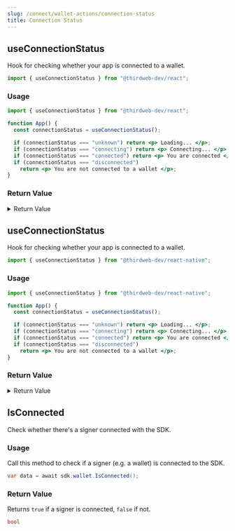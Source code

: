 ```yaml
---
slug: /connect/wallet-actions/connection-status
title: Connection Status
---
```



<Tabs>
  <TabItem value="react" label="React">
    <div>

## useConnectionStatus

Hook for checking whether your app is connected to a wallet.

```jsx
import { useConnectionStatus } from "@thirdweb-dev/react";
```

### Usage

```jsx
import { useConnectionStatus } from "@thirdweb-dev/react";

function App() {
  const connectionStatus = useConnectionStatus();

  if (connectionStatus === "unknown") return <p> Loading... </p>;
  if (connectionStatus === "connecting") return <p> Connecting... </p>;
  if (connectionStatus === "connected") return <p> You are connected </p>;
  if (connectionStatus === "disconnected")
    return <p> You are not connected to a wallet </p>;
}
```

### Return Value

<details>
  <summary>Return Value</summary>
  <div>

- `unknown`: Application has not yet determined connection status.
- `connecting`: Application is trying to connect to a wallet. Either because of a user action, or when [autoconnect](/react/react.thirdwebprovider#autoconnect-optional) set to `true`.
- `connected`: Application is connected to a wallet.
- `disconnected`: Application is not connected to any wallet.

```typescript
"unknown" | "connecting" | "connected" | "disconnected";
```

</div>
</details>

</div>
  </TabItem>
  <TabItem value="react-native" label="React-Native">
    <div>

## useConnectionStatus

Hook for checking whether your app is connected to a wallet.

```jsx
import { useConnectionStatus } from "@thirdweb-dev/react-native";
```

### Usage

```jsx
import { useConnectionStatus } from "@thirdweb-dev/react-native";

function App() {
  const connectionStatus = useConnectionStatus();

  if (connectionStatus === "unknown") return <p> Loading... </p>;
  if (connectionStatus === "connecting") return <p> Connecting... </p>;
  if (connectionStatus === "connected") return <p> You are connected </p>;
  if (connectionStatus === "disconnected")
    return <p> You are not connected to a wallet </p>;
}
```

### Return Value

<details>
  <summary>Return Value</summary>
  <div>

- `unknown`: Application has not yet determined connection status.
- `connecting`: Application is trying to connect to a wallet. Either because of a user action, or when [autoconnect](/react/react.thirdwebprovider#autoconnect-optional) set to `true`.
- `connected`: Application is connected to a wallet.
- `disconnected`: Application is not connected to any wallet.

```typescript
"unknown" | "connecting" | "connected" | "disconnected";
```

</div>
</details>

</div>
  </TabItem>
  <TabItem value="unity" label="Unity">
    <div>

## IsConnected

Check whether there's a signer connected with the SDK.

### Usage

Call this method to check if a signer (e.g. a wallet) is connected to the SDK.

```csharp
var data = await sdk.wallet.IsConnected();
```

### Return Value

Returns `true` if a signer is connected, `false` if not.

```csharp
bool
```

</div>
  </TabItem>
</Tabs>
